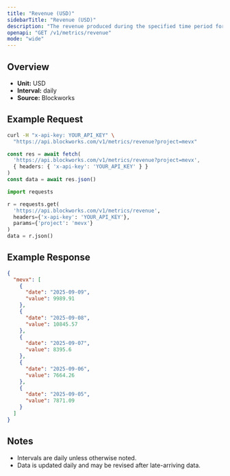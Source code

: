 ```yaml
---
title: "Revenue (USD)"
sidebarTitle: "Revenue (USD)"
description: "The revenue produced during the specified time period for given project."
openapi: "GET /v1/metrics/revenue"
mode: "wide"
---
```


## Overview

- **Unit:** USD
- **Interval:** daily
- **Source:** Blockworks

## Example Request

<CodeGroup>

```bash cURL
curl -H "x-api-key: YOUR_API_KEY" \
  "https://api.blockworks.com/v1/metrics/revenue?project=mevx"
```

```typescript TypeScript
const res = await fetch(
  'https://api.blockworks.com/v1/metrics/revenue?project=mevx',
  { headers: { 'x-api-key': 'YOUR_API_KEY' } }
)
const data = await res.json()
```

```python Python
import requests

r = requests.get(
  'https://api.blockworks.com/v1/metrics/revenue',
  headers={'x-api-key': 'YOUR_API_KEY'},
  params={'project': 'mevx'}
)
data = r.json()
```

</CodeGroup>

## Example Response

```json
{
  "mevx": [
    {
      "date": "2025-09-09",
      "value": 9989.91
    },
    {
      "date": "2025-09-08",
      "value": 10845.57
    },
    {
      "date": "2025-09-07",
      "value": 8395.6
    },
    {
      "date": "2025-09-06",
      "value": 7664.26
    },
    {
      "date": "2025-09-05",
      "value": 7871.09
    }
  ]
}
```

## Notes
- Intervals are daily unless otherwise noted.
- Data is updated daily and may be revised after late-arriving data.